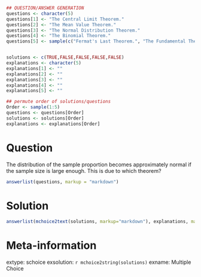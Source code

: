 ```r
## QUESTION/ANSWER GENERATION
questions <- character(5)
questions[1] <- "The Central Limit Theorem."
questions[2] <- "The Mean Value Theorem."
questions[3] <- "The Normal Distribution Theorem."
questions[4] <- "The Binomial Theorem."
questions[5] <- sample(c("Fermat's Last Theorem.", "The Fundamental Theorem of Algebra.", "The Approximation Theorem.", "The Fundamental Theorem of Calculus.", "The Pythagorean Theorem."),1)


solutions <- c(TRUE,FALSE,FALSE,FALSE,FALSE)
explanations <- character(5)
explanations[1] <- ""
explanations[2] <- ""
explanations[3] <- ""
explanations[4] <- ""
explanations[5] <- ""

## permute order of solutions/questions
Order <- sample(1:5)
questions <- questions[Order]
solutions <- solutions[Order]
explanations <- explanations[Order]  
```

Question
========

The distribution of the sample proportion becomes approximately
normal if the sample  size is large enough. This is due to which
theorem?

```r
answerlist(questions, markup = "markdown")
```

Solution
========

```r
answerlist(mchoice2text(solutions, markup="markdown"), explanations, markup = "markdown")
```

Meta-information
================
extype: schoice
exsolution: `r mchoice2string(solutions)`
exname: Multiple Choice

